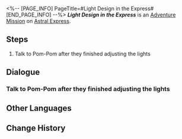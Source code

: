<%-- [PAGE_INFO]
PageTitle=#Light Design in the Express#
[END_PAGE_INFO] --%>
{{Stub|Dialogue.}}
{{Mission Infobox
|id            = 4050025
|title         = 
|image         = <!--Mission Light Design in the Express.png-->
|type          = Adventure
|event_name    = 
|chapter       = 
|requirements  = 
|summary       = <!--official mission summary from Fate's Atlas-->
|characters    = Pom-Pom; Trailblazer
|startLocation = [[Astral Express]] - [[Parlor Car]]
|world         = Astral Express
|area          = Parlor Car
|prev          = 
|next          = 
|exp           = 
|credits       = 8000
|stellarJade   = 
|other         = {{Card List|Sparse Aether*2; Quantum Ripples*1}}
}}
'''''Light Design in the Express''''' is an [[Adventure Mission]] on [[Astral Express]].

==Steps==
# Talk to Pom-Pom after they finished adjusting the lights

<!--
==Gameplay Notes==

--><!--
==Trial Character==

-->
==Dialogue==
{{Stub Dialogue}}
{{Dialogue Start}}
:{{tx}}
{{Dialogue End}}

===Talk to Pom-Pom after they finished adjusting the lights===
{{Mission Description|type=adventure|location=Parlor Car|update|Pom-Pom is adjusting the light intensity in the Express and needs your input and opinion as a passenger.}}
{{Dialogue Start}}
:{{tx}}
{{Dialogue End}}

==Other Languages==
{{Other Languages
|en   = Light Design in the Express
|zhs  = 车厢布光
|zht  = 車廂布光
|ja   = 車両の照明配置
|ko   = 열차 칸의 빛 설계
|es   = La luz del Expreso
|fr   = Jeux de lumière dans l'Express
|ru   = Освещение экспресса
|th   = จัดไฟในตู้โดยสาร
|vi   = Chiếu Sáng Toa Tàu
|de   = Lichtdesign im Express
|id   = Pencahayaan Gerbong Express
|pt   = Design de Luzes no Expresso
}}

==Change History==
{{Change History|1.0}}
